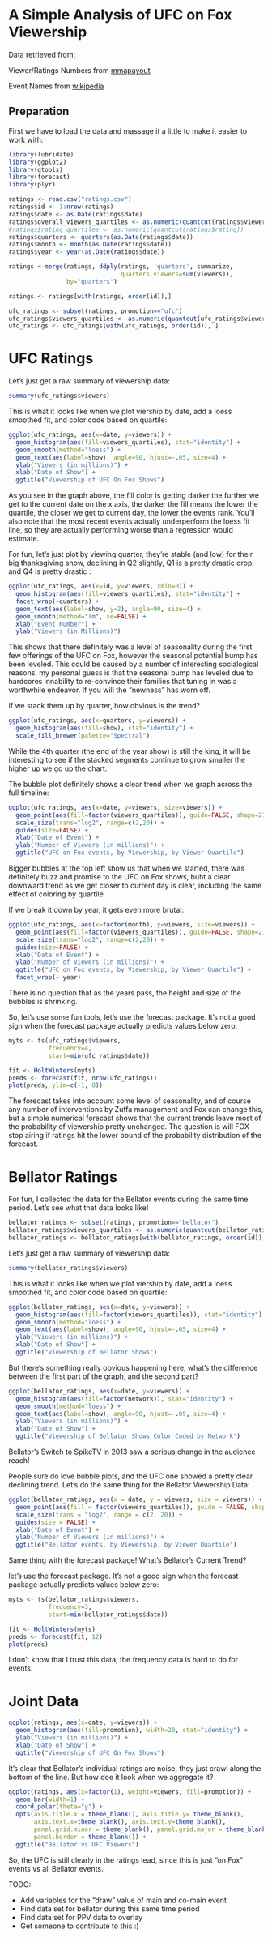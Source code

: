A Simple Analysis of UFC on Fox Viewership
========================================================

Data retrieved from:

Viewer/Ratings Numbers from [mmapayout](http://mmapayout.com/2014/04/ufc-on-fox-11-overnight-rating-1-99m-viewers/)

Event Names from [wikipedia](http://en.wikipedia.org/wiki/UFC_on_Fox)

## Preparation

First we have to load the data and massage it a little to make it easier to
work with:

```r
library(lubridate)
library(ggplot2)
library(gtools)
library(forecast)
library(plyr)

ratings <- read.csv("ratings.csv")
ratings$id <- 1:nrow(ratings)
ratings$date <- as.Date(ratings$date)
ratings$overall_viewers_quartiles <- as.numeric(quantcut(ratings$viewers))
#ratings$rating_quartiles <- as.numeric(quantcut(ratings$rating))
ratings$quarters <- quarters(as.Date(ratings$date))
ratings$month <- month(as.Date(ratings$date))
ratings$year <- year(as.Date(ratings$date))

ratings <-merge(ratings, ddply(ratings, 'quarters', summarize,
                               quarters.viewers=sum(viewers)),
                by="quarters")

ratings <- ratings[with(ratings, order(id)),]

ufc_ratings <- subset(ratings, promotion=="ufc")
ufc_ratings$viewers_quartiles <- as.numeric(quantcut(ufc_ratings$viewers))
ufc_ratings <- ufc_ratings[with(ufc_ratings, order(id)), ]
```

UFC Ratings
===================

Let's just get a raw summary of viewership data:

```r
summary(ufc_ratings$viewers)
```
This is what it looks like when we plot viership by date, add a loess smoothed fit, and color code based on quartile:

```r
ggplot(ufc_ratings, aes(x=date, y=viewers)) + 
  geom_histogram(aes(fill=viewers_quartiles), stat="identity") + 
  geom_smooth(method="loess") + 
  geom_text(aes(label=show), angle=90, hjust=-.05, size=4) +
  ylab("Viewers (in millions)") + 
  xlab("Date of Show") + 
  ggtitle("Viewership of UFC On Fox Shows")
```

As you see in the graph above, the fill color is getting darker the further
we get to the current date on the x axis, the darker the fill means the lower
the quartile, the closer we get to current day, the lower the events rank. You'll
also note that the most recent events actually underperform the loess fit line,
so they are actually performing worse than a regression would estimate.

For fun, let's just plot by viewing quarter, they're stable (and low) for their 
big thanksgiving show, declining in Q2 slightly, Q1 is a pretty drastic drop, 
and Q4 is pretty drastic :

```r
ggplot(ufc_ratings, aes(x=id, y=viewers, xmin=0)) + 
  geom_histogram(aes(fill=viewers_quartiles), stat="identity") + 
  facet_wrap(~quarters) + 
  geom_text(aes(label=show, y=2), angle=90, size=4) +
  geom_smooth(method="lm", se=FALSE) + 
  xlab("Event Number") + 
  ylab("Viewers (in Millions)") 
```

This shows that there definitely was a level of seasonality during the first few
offerings of the UFC on Fox, however the seasonal potential bump has been leveled.
This could be caused by a number of interesting socialogical reasons, my personal
guess is that the seasonal bump has leveled due to hardcores innability to 
re-convince their families that tuning in was a worthwhile endeavor. If you will
the "newness" has worn off.

If we stack them up by quarter, how obvious is the trend?

```r
ggplot(ufc_ratings, aes(x=quarters, y=viewers)) + 
  geom_histogram(aes(fill=show), stat="identity") + 
  scale_fill_brewer(palette="Spectral")

```

While the 4th quarter (the end of the year show) is still the king, it will
be interesting to see if the stacked segments continue to grow smaller the higher
up we go up the chart.

The bubble plot definitely shows a clear trend when we graph across the 
full timeline:

```r
ggplot(ufc_ratings, aes(x=date, y=viewers, size=viewers)) + 
  geom_point(aes(fill=factor(viewers_quartiles)), guide=FALSE, shape=21) + 
  scale_size(trans="log2", range=c(2,20)) + 
  guides(size=FALSE) + 
  xlab("Date of Event") + 
  ylab("Number of Viewers (in millions)") + 
  ggtitle("UFC on Fox events, by Viewership, by Viewer Quartile") 
```
Bigger bubbles at the top left show us that when we started, there was definitely
buzz and promise to the UFC on Fox shows, buht a clear downward trend as we get
closer to current day is clear, including the same effect of coloring by quartile.

If we break it down by year, it gets even more brutal:

```r
ggplot(ufc_ratings, aes(x=factor(month), y=viewers, size=viewers)) + 
  geom_point(aes(fill=factor(viewers_quartiles)), guide=FALSE, shape=21) + 
  scale_size(trans="log2", range=c(2,20)) + 
  guides(size=FALSE) + 
  xlab("Date of Event") + 
  ylab("Number of Viewers (in millions)") + 
  ggtitle("UFC on Fox events, by Viewership, by Viewer Quartile") + 
  facet_wrap(~ year)
```

There is no question that as the years pass, the height and size of the bubbles
is shrinking.

So, let's use some fun tools, let's use the forecast package. It's not a good
sign when the forecast package actually predicts values below zero:

```r
myts <- ts(ufc_ratings$viewers, 
           frequency=4,
           start=min(ufc_ratings$date))

fit <- HoltWinters(myts)
preds <- forecast(fit, nrow(ufc_ratings))
plot(preds, ylim=c(-1, 8))

```

The forecast takes into account some level of seasonality, and of course any 
number of interventions by Zuffa management and Fox can change this, but a 
simple numerical forecast shows that the current trends leave most of the 
probability of viewership pretty unchanged. The question is will FOX stop airing
if ratings hit the lower bound of the probability distribution of the forecast.

Bellator Ratings
==============================

For fun, I collected the data for the Bellator events during the same time
period. Let's see what that data looks like!

```r

bellator_ratings <- subset(ratings, promotion=="bellator")
bellator_ratings$viewers_quartiles <- as.numeric(quantcut(bellator_ratings$viewers))
bellator_ratings <- bellator_ratings[with(bellator_ratings, order(id)), ]
```

Let's just get a raw summary of viewership data:

```r
summary(bellator_ratings$viewers)
```

This is what it looks like when we plot viership by date, add a loess smoothed fit, and color code based on quartile:

```r
ggplot(bellator_ratings, aes(x=date, y=viewers)) + 
  geom_histogram(aes(fill=factor(viewers_quartiles)), stat="identity") + 
  geom_smooth(method="loess") + 
  geom_text(aes(label=show), angle=90, hjust=-.05, size=4) +
  ylab("Viewers (in millions)") + 
  xlab("Date of Show") + 
  ggtitle("Viewership of Bellator Shows")
```

But there's something really obvious happening here, what's the difference between the first 
part of the graph, and the second part? 


```r
ggplot(bellator_ratings, aes(x=date, y=viewers)) + 
  geom_histogram(aes(fill=factor(network)), stat="identity") + 
  geom_smooth(method="loess") + 
  geom_text(aes(label=show), angle=90, hjust=-.05, size=4) +
  ylab("Viewers (in millions)") + 
  xlab("Date of Show") + 
  ggtitle("Viewership of Bellator Shows Color Coded by Network")

```

Bellator's Switch to SpikeTV in 2013 saw a serious change in the audience reach!

People sure do love bubble plots, and the UFC one showed a pretty clear
declining trend. Let's do the same thing for the Bellator Viewership
Data:


```r

ggplot(bellator_ratings, aes(x = date, y = viewers, size = viewers)) + 
  geom_point(aes(fill = factor(viewers_quartiles)), guide = FALSE, shape = 21) + 
  scale_size(trans = "log2", range = c(2, 20)) + 
  guides(size = FALSE) + 
  xlab("Date of Event") + 
  ylab("Number of Viewers (in millions)") + 
  ggtitle("Bellator events, by Viewership, by Viewer Quartile")

```

Same thing with the forecast package! What's Bellator's Current Trend?

let's use the forecast package. It's not a good
sign when the forecast package actually predicts values below zero:

```r
myts <- ts(bellator_ratings$viewers, 
           frequency=3,
           start=min(bellator_ratings$date))

fit <- HoltWinters(myts)
preds <- forecast(fit, 12)
plot(preds)

```

I don't know that I trust this data, the frequency data is hard to do for events.

Joint Data
============================

```r
ggplot(ratings, aes(x=date, y=viewers)) + 
  geom_histogram(aes(fill=promotion), width=20, stat="identity") + 
  ylab("Viewers (in millions)") + 
  xlab("Date of Show") + 
  ggtitle("Viewership of UFC On Fox Shows")
```

It's clear that Bellator's individual ratings are noise, they
just crawl along the bottom of the line. But how doe it look
when we aggregate it?

```r
ggplot(ratings, aes(x=factor(1), weight=viewers, fill=promotion)) + 
  geom_bar(width=1) +
  coord_polar(theta="y") + 
  opts(axis.title.x = theme_blank(), axis.title.y= theme_blank(), 
       axis.text.x=theme_blank(), axis.text.y=theme_blank(), 
       panel.grid.minor = theme_blank(), panel.grid.major = theme_blank(), 
       panel.border = theme_blank()) +
  ggtitle("Bellator vs UFC Viewers")
```

So, the UFC is still clearly in the ratings lead, since this is just "on Fox" events
vs all Bellator events.

TODO:

* Add variables for the "draw" value of main and co-main event
* Find data set for bellator during this same time period
* Find data set for PPV data to overlay
* Get someone to contribute to this :)